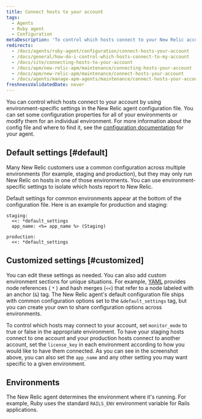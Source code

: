 ```yaml
---
title: Connect hosts to your account
tags:
  - Agents
  - Ruby agent
  - Configuration
metaDescription: 'To control which hosts connect to your New Relic account, use environment-specific settings in your Ruby agent''s config file.'
redirects:
  - /docs/agents/ruby-agent/configuration/connect-hosts-your-account
  - /docs/general/how-do-i-control-which-hosts-connect-to-my-account
  - /docs/site/connecting-hosts-to-your-account
  - /docs/apm/new-relic-apm/maintenance/connecting-hosts-your-account
  - /docs/apm/new-relic-apm/maintenance/connect-hosts-your-account
  - /docs/agents/manage-apm-agents/maintenance/connect-hosts-your-account
freshnessValidatedDate: never
---
```


You can control which hosts connect to your account by using environment-specific settings in the New Relic agent configuration file. You can set some configuration properties for all of your environments or modify them for an individual environment. For more information about the config file and where to find it, see the [configuration documentation](/docs/site/configuring-the-agent) for your agent.

## Default settings [#default]

Many New Relic customers use a common configuration across multiple environments (for example, staging and production), but they may only run New Relic on hosts in one of those environments. You can use environment-specific settings to isolate which hosts report to New Relic.

Default settings for common environments appear at the bottom of the configuration file. Here is an example for production and staging:

```
staging:
  <<: *default_settings
  app_name: <%= app_name %> (Staging)

production:
  <<: *default_settings
```

## Customized settings [#customized]

You can edit these settings as needed. You can also add custom environment sections for unique situations. For example, [YAML](http://en.wikipedia.org/wiki/YAML%23Data_merge_and_references "Link opens in a new window") provides node references ( `*` ) and hash merges (`<<`) that refer to a node labeled with an anchor (`&`) tag. The New Relic agent's default configuration file ships with common configuration options set to the `&default_settings` tag, but you can create your own to share configuration options across environments.

To control which hosts may connect to your account, set `monitor_mode` to true or false in the appropriate environment. To have your staging hosts connect to one account and your production hosts connect to another account, set the `license_key` in each environment according to how you would like to have them connected. As you can see in the screenshot above, you can also set the `app_name` and any other setting you may want specific to a given environment.

## Environments

The New Relic agent determines the environment where it's running. For example, Ruby uses the standard `RAILS_ENV` environment variable for Rails applications.
